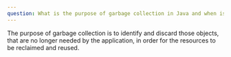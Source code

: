 ```yaml
---
question: What is the purpose of garbage collection in Java and when is it used?
---
```


The purpose of garbage collection is to identify and discard those objects, that
are no longer needed by the application, in order for the resources to be
reclaimed and reused.
